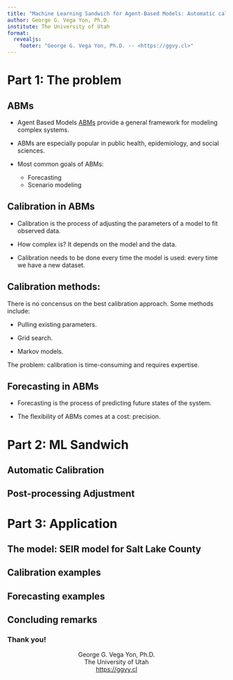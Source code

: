 ```yaml
---
title: "Machine Learning Sandwich for Agent-Based Models: Automatic calibration and post-processing adjustment for ABMs"
author: George G. Vega Yon, Ph.D.
institute: The University of Utah
format:
  revealjs:
    footer: "George G. Vega Yon, Ph.D. -- <https://ggvy.cl>"
---
```


# Part 1: The problem

## ABMs

- Agent Based Models [ABMs] provide a general framework for modeling complex systems.

- ABMs are especially popular in public health, epidemiology, and social sciences.

- Most common goals of ABMs:
    - Forecasting
    - Scenario modeling


## Calibration in ABMs

- Calibration is the process of adjusting the parameters of a model to fit observed data.

- How complex is? It depends on the model and the data.

- Calibration needs to be done every time the model is used: every time we have a new dataset.

## Calibration methods:

There is no concensus on the best calibration approach. Some methods include:

- Pulling existing parameters.

- Grid search.

- Markov models.

The problem: calibration is time-consuming and requires expertise.

## Forecasting in ABMs

- Forecasting is the process of predicting future states of the system.

- The flexibility of ABMs comes at a cost: precision.

# Part 2: ML Sandwich

## Automatic Calibration

## Post-processing Adjustment

# Part 3: Application

## The model: SEIR model for Salt Lake County

## Calibration examples

## Forecasting examples

## Concluding remarks

### Thank you!

::: {style="text-align: center;"}
George G. Vega Yon, Ph.D.<br>
The University of Utah<br>
<https://ggvy.cl>
:::